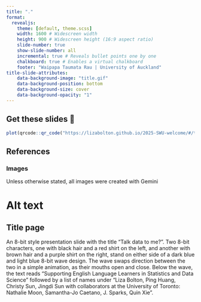 ```yaml
---
title: "."
format:
  revealjs:
    theme: [default, theme.scss]
    width: 1600 # Widescreen width
    height: 900 # Widescreen height (16:9 aspect ratio)
    slide-number: true
    show-slide-number: all
    incremental: true # Reveals bullet points one by one
    chalkboard: true # Enables a virtual chalkboard
    footer: "Waipapa Taumata Rau | University of Auckland"
title-slide-attributes: 
    data-background-image: "title.gif"
    data-background-position: bottom
    data-background-size: cover
    data-background-opacity: "1"
---
```



## Get these slides 📱

```r
plot(qrcode::qr_code("https://lizabolton.github.io/2025-SWU-welcome/#/title-slide"))
```


## References

### Images
Unless otherwise stated, all images were created with Gemini

# Alt text

## Title page
An 8-bit style presentation slide with the title "Talk data to me?". Two 8-bit characters, one with black hair and a red shirt on the left, and another with brown hair and a purple shirt on the right, stand on either side of a dark blue and light blue 8-bit wave design. The wave swaps direction between the two in a simple animation, as their mouths open and close. Below the wave, the text reads "Supporting English Language Learners in Statistics and Data Science" followed by a list of names under "Liza Bolton, Ping Huang, Christy Sun, Jingdi Sun with collaborators at the University of Toronto: Nathalie Moon, Samantha-Jo Caetano, J. Sparks, Quin Xie".
